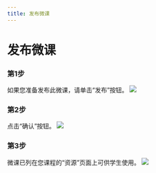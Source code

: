```yaml
--- 
title: 发布微课
--- 
```




# 发布微课 

 ### 第1步 
 如果您准备发布此微课，请单击“发布”按钮。 
 ![](/img/ulearning/teacher/resource20.png)

 ### 第2步 
 点击“确认”按钮。 
 ![](/img/ulearning/teacher/resource21.png)

 ### 第3步 
 微课已列在您课程的“资源”页面上可供学生使用。 
 ![](/img/ulearning/teacher/resource22.png)
